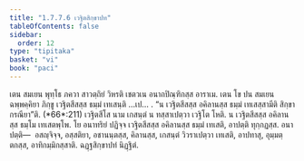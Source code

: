 ```yaml
---
title: "1.7.7.6 เวฐิตสิกฺขาปท"
tableOfContents: false
sidebar:
  order: 12
type: "tipitaka"
basket: "vi"
book: "paci"
---
```



<DynamicBreadcrumb />

<Division number="643" book="paci">

<Paragraph number="2028" book="paci">
เตน สมเยน พุทฺโธ ภควา สาวตฺถิยํ วิหรติ เชตวเน อนาถปิณฺฑิกสฺส อาราเม. เตน โข ปน สมเยน ฉพฺพคฺคิยา ภิกฺขู เวฐิตสีสสฺส ธมฺมํ เทเสนฺติ …เป… .
</Paragraph>

<Paragraph number="2029" book="paci">
<Emphasis>“น เวฐิตสีสสฺส อคิลานสฺส ธมฺมํ เทเสสฺสามีติ สิกฺขา กรณียา”</Emphasis>ติ. (*66*:<Emphasis>211</Emphasis>)
</Paragraph>

<Paragraph number="2030" book="paci">
<Emphasis>เวฐิตสีโส</Emphasis> นาม เกสนฺตํ น ทสฺสาเปตฺวา เวฐิโต โหติ.
</Paragraph>

<Paragraph number="2031" book="paci">
น เวฐิตสีสสฺส อคิลานสฺส ธมฺโม เทเสตพฺโพ. โย อนาทริยํ ปฏิจฺจ เวฐิตสีสสฺส อคิลานสฺส ธมฺมํ เทเสติ, อาปตฺติ ทุกฺกฏสฺส.
</Paragraph>

<Paragraph number="2032" book="paci">
อนาปตฺติ—  อสญฺจิจฺจ, อสฺสติยา, อชานนฺตสฺส, คิลานสฺส, เกสนฺตํ วิวราเปตฺวา เทเสติ, อาปทาสุ, อุมฺมตฺตกสฺส, อาทิกมฺมิกสฺสาติ.

</Paragraph>
</Division>

<Paragraph number="2033" type="center" book="paci">
ฉฏฺฐสิกฺขาปทํ นิฏฺฐิตํ.
</Paragraph>